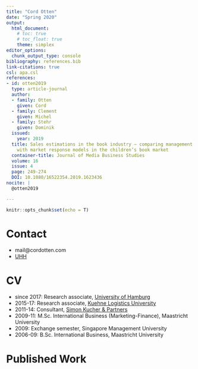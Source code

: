 ```yaml
---
title: "Cord Otten"
date: "Spring 2020"
output:
  html_document:
    # toc: true
    # toc_float: true
    theme: simplex
editor_options: 
  chunk_output_type: console
bibliography: references.bib
link-citations: true
csl: apa.csl
references:
- id: otten2019  
  type: article-journal
  author:
  - family: Otten
    given: Cord
  - family: Clement
    given: Michel
  - family: Stehr
    given: Dominik
  issued:
    year: 2019
  title: Sales estimations in the book industry – comparing management predictions
    with market response models in the children’s book market
  container-title: Journal of Media Business Studies
  volume: 16
  issue: 4
  page: 249-274
  DOI: 10.1080/16522354.2019.1623436
nocite: |
  @otten2019

---
```


```r
knitr::opts_chunk$set(echo = T)
```

# Contact

* mail@cordotten.com  
* [UHH](https://www.bwl.uni-hamburg.de/mp/team/cord-otten.html)  

# CV

* since 2017: Research associate, [University of Hamburg](https://www.bwl.uni-hamburg.de/mp/)  
* 2015-17: Research associate, [Kuehne Logistics University](https://www.the-klu.org/)  
* 2011-14: Consultant, [Simon Kucher & Partners](https://www.simon-kucher.com/)  
* 2009-11: M.Sc. International Business (Marketing-Finance), Maastricht University  
* 2009: Exchange semester, Singapore Management University  
* 2006-09: B.Sc. International Business, Maastricht University  

# Published Work
